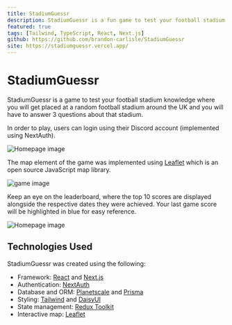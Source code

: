```yaml
---
title: StadiumGuessr
description: StadiumGuessr is a fun game to test your football stadium knowledge.
featured: true
tags: [Tailwind, TypeScript, React, Next.js]
github: https://github.com/brandon-carlisle/StadiumGuessr
site: https://stadiumguessr.vercel.app/
---
```


# StadiumGuessr

StadiumGuessr is a game to test your football stadium knowledge where you will get placed at a random football stadium around the UK and you will have to answer 3 questions about that stadium.

In order to play, users can login using their Discord account (implemented using NextAuth).

<Image
  src="/projects/sg_home.webp"
  alt="Homepage image"
  width={1920}
  height={1032}
  priority
/>

The map element of the game was implemented using [Leaflet](https://leafletjs.com/) which is an open source JavaScript map library.

<Image
  src="/projects/sg_game.webp"
  alt="game image"
  width={1920}
  height={1032}
/>

Keep an eye on the leaderboard, where the top 10 scores are displayed alongside the respective dates they were achieved. Your last game score will be highlighted in blue for easy reference.

<Image
  src="/projects/sg_leaderboard.webp"
  alt="Homepage image"
  width={1920}
  height={1032}
/>

## Technologies Used

StadiumGuessr was created using the following:

- Framework: [React](https://react.dev/) and [Next.js](https://nextjs.org/)
- Authentication: [NextAuth](https://next-auth.js.org/)
- Database and ORM: [Planetscale](https://planetscale.com/) and [Prisma](https://www.prisma.io/)
- Styling: [Tailwind](https://tailwindcss.com/) and [DaisyUI](https://daisyui.com/)
- State management: [Redux Toolkit](https://redux-toolkit.js.org/)
- Interactive map: [Leaflet](https://leafletjs.com/)
